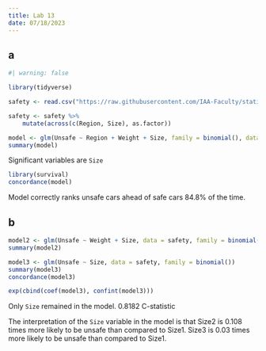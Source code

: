 ```yaml
---
title: Lab 13
date: 07/18/2023
---
```


## a

```r
#| warning: false

library(tidyverse)

safety <- read.csv("https://raw.githubusercontent.com/IAA-Faculty/statistical_foundations/master/safety.csv")

safety <- safety %>%
    mutate(across(c(Region, Size), as.factor))
```

```r
model <- glm(Unsafe ~ Region + Weight + Size, family = binomial(), data = safety)
summary(model)
```

Significant variables are `Size`

```r
library(survival)
concordance(model)
```

Model correctly ranks unsafe cars ahead of safe cars 84.8% of the time.

## b

```r
model2 <- glm(Unsafe ~ Weight + Size, data = safety, family = binomial())
summary(model2)
```

```r
model3 <- glm(Unsafe ~ Size, data = safety, family = binomial())
summary(model3)
concordance(model3)

exp(cbind(coef(model3), confint(model3)))
```

Only `Size` remained in the model. 0.8182 C-statistic

The interpretation of the `Size` variable in the model is that Size2 is 0.108 times more likely to be unsafe than compared to Size1. Size3 is 0.03 times more likely to be unsafe than compared to Size1.